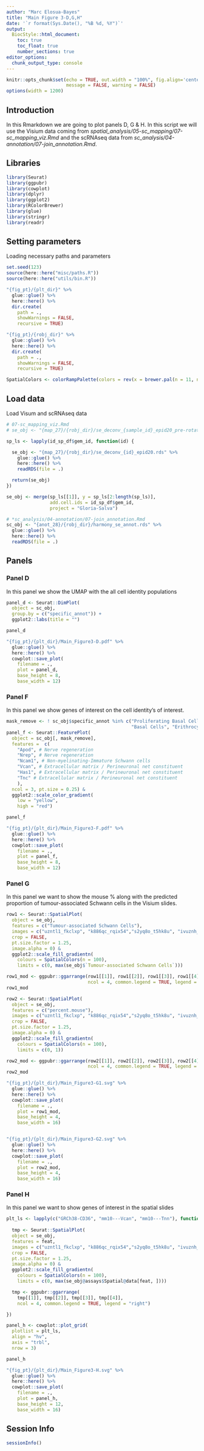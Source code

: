 ```yaml
---
author: "Marc Elosua-Bayes"
title: "Main Figure 3-D,G,H"
date: '`r format(Sys.Date(), "%B %d, %Y")`'
output: 
  BiocStyle::html_document:
    toc: true
    toc_float: true
    number_sections: true
editor_options: 
  chunk_output_type: console
---
```


```r
knitr::opts_chunk$set(echo = TRUE, out.width = "100%", fig.align='center', 
                      message = FALSE, warning = FALSE)
options(width = 1200)
```

## Introduction
In this Rmarkdown we are going to plot panels D, G & H.
In this script we will use the Visium data coming from *spatial_analysis/05-sc_mapping/07-sc_mapping_viz.Rmd* and the scRNAseq data from *sc_analysis/04-annotation/07-join_annotation.Rmd*.

## Libraries

```r
library(Seurat)
library(ggpubr)
library(cowplot)
library(dplyr)
library(ggplot2)
library(RColorBrewer)
library(glue)
library(stringr)
library(readr)
```

## Setting parameters
Loading necessary paths and parameters
```r
set.seed(123)
source(here::here("misc/paths.R"))
source(here::here("utils/bin.R"))

"{fig_pt}/{plt_dir}" %>%
  glue::glue() %>%
  here::here() %>%
  dir.create(
    path = .,
    showWarnings = FALSE,
    recursive = TRUE)

"{fig_pt}/{robj_dir}" %>%
  glue::glue() %>%
  here::here() %>%
  dir.create(
    path = .,
    showWarnings = FALSE,
    recursive = TRUE)

SpatialColors <- colorRampPalette(colors = rev(x = brewer.pal(n = 11, name = "Spectral")))
```

## Load data
Load Visum and scRNAseq data

```r
# 07-sc_mapping_viz.Rmd
# se_obj <- "{map_27}/{robj_dir}/se_deconv_{sample_id}_epid20_pre-rotation.rds"

sp_ls <- lapply(id_sp_df$gem_id, function(id) {

  se_obj <- "{map_27}/{robj_dir}/se_deconv_{id}_epid20.rds" %>%
    glue::glue() %>%
    here::here() %>%
    readRDS(file = .)

  return(se_obj)
})

se_obj <- merge(sp_ls[[1]], y = sp_ls[2:length(sp_ls)],
                add.cell.ids = id_sp_df$gem_id,
                project = "Gloria-Salva")

# *sc_analysis/04-annotation/07-join_annotation.Rmd
sc_obj <- "{anot_28}/{robj_dir}/harmony_se_annot.rds" %>%
  glue::glue() %>%
  here::here() %>%
  readRDS(file = .)
```

## Panels

### Panel D
In this panel we show the UMAP with the all cell identity populations

```r
panel_d <- Seurat::DimPlot(
  object = sc_obj,
  group.by = c("specific_annot")) +
  ggplot2::labs(title = "")

panel_d

"{fig_pt}/{plt_dir}/Main_Figure3-D.pdf" %>%
  glue::glue() %>%
  here::here() %>%
  cowplot::save_plot(
    filename = .,
    plot = panel_d,
    base_height = 8,
    base_width = 12)
```

### Panel F
In this panel we show genes of interest on the cell identity's of interest.
```r
mask_remove <- ! sc_obj$specific_annot %in% c("Proliferating Basal Cells",
                                              "Basal Cells", "Erithrocytes")
panel_f <- Seurat::FeaturePlot(
  object = sc_obj[, mask_remove],
  features =  c(
    "Apod", # Nerve regeneration
    "Nrep", # Nerve regeneration
    "Ncam1", # Non-myelinating-Immature Schwann cells
    "Vcan", # Extracellular matrix / Perineuronal net constituent
    "Has1", # Extracellular matrix / Perineuronal net constituent
    "Tnc" # Extracellular matrix / Perineuronal net constituent
    ),
  ncol = 3, pt.size = 0.25) &
  ggplot2::scale_color_gradient(
    low = "yellow",
    high = "red")

panel_f

"{fig_pt}/{plt_dir}/Main_Figure3-F.pdf" %>%
  glue::glue() %>%
  here::here() %>%
  cowplot::save_plot(
    filename = .,
    plot = panel_f,
    base_height = 8,
    base_width = 12)
```

### Panel G
In this panel we want to show the mouse % along with the predicted proportion of tumour-associated Schwann cells in the Visium slides.

```r
row1 <- Seurat::SpatialPlot(
  object = se_obj,
  features = c("Tumour-associated Schwann Cells"),
  images = c("uzntl1_fkclxp", "k886qc_rqix54","s2yq8o_t5hk8u", "ivuznh_s8xyfv"),
  crop = FALSE,
  pt.size.factor = 1.25,
  image.alpha = 0) &
  ggplot2::scale_fill_gradientn(
    colours = SpatialColors(n = 100),
    limits = c(0, max(se_obj$`Tumour-associated Schwann Cells`)))

row1_mod <- ggpubr::ggarrange(row1[[1]], row1[[2]], row1[[3]], row1[[4]],
                              ncol = 4, common.legend = TRUE, legend = "right")
row1_mod

row2 <- Seurat::SpatialPlot(
  object = se_obj,
  features = c("percent.mouse"),
  images = c("uzntl1_fkclxp", "k886qc_rqix54","s2yq8o_t5hk8u", "ivuznh_s8xyfv"),
  crop = FALSE,
  pt.size.factor = 1.25,
  image.alpha = 0) &
  ggplot2::scale_fill_gradientn(
    colours = SpatialColors(n = 100),
    limits = c(0, 1))

row2_mod <- ggpubr::ggarrange(row2[[1]], row2[[2]], row2[[3]], row2[[4]],
                              ncol = 4, common.legend = TRUE, legend = "right")
row2_mod

"{fig_pt}/{plt_dir}/Main_Figure3-G1.svg" %>%
  glue::glue() %>%
  here::here() %>%
  cowplot::save_plot(
    filename = .,
    plot = row1_mod,
    base_height = 4,
    base_width = 16)


"{fig_pt}/{plt_dir}/Main_Figure3-G2.svg" %>%
  glue::glue() %>%
  here::here() %>%
  cowplot::save_plot(
    filename = .,
    plot = row2_mod,
    base_height = 4,
    base_width = 16)

```

### Panel H
In this panel we want to show genes of interest in the spatial slides
```r
plt_ls <- lapply(c("GRCh38-CD36", "mm10---Vcan", "mm10---Tnn"), function(feat) {
  
  tmp <- Seurat::SpatialPlot(
  object = se_obj,
  features = feat,
  images = c("uzntl1_fkclxp", "k886qc_rqix54","s2yq8o_t5hk8u", "ivuznh_s8xyfv"),
  crop = FALSE,
  pt.size.factor = 1.25,
  image.alpha = 0) &
  ggplot2::scale_fill_gradientn(
    colours = SpatialColors(n = 100),
    limits = c(0, max(se_obj@assays$Spatial@data[feat, ])))

  tmp <- ggpubr::ggarrange(
    tmp[[1]], tmp[[2]], tmp[[3]], tmp[[4]],
    ncol = 4, common.legend = TRUE, legend = "right")

})

panel_h <- cowplot::plot_grid(
  plotlist = plt_ls,
  align = "hv",
  axis = "trbl",
  nrow = 3)

panel_h

"{fig_pt}/{plt_dir}/Main_Figure3-H.svg" %>%
  glue::glue() %>%
  here::here() %>%
  cowplot::save_plot(
    filename = .,
    plot = panel_h,
    base_height = 12,
    base_width = 16)
```

## Session Info
```r
sessionInfo()
```

